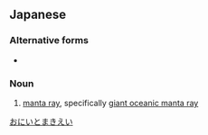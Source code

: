 ==Japanese==
{{ja-kanjitab|おに|いと|まき|えい|yomi=k}}

===Alternative forms===
* {{l|ja|鬼糸巻鱏}}

===Noun===
{{ja-noun|オニ.イトマキエイ}}

# [[manta ray]], specifically [[giant oceanic manta ray]]

[[Category:ja:Rays and skates|おにいとまきえい]]